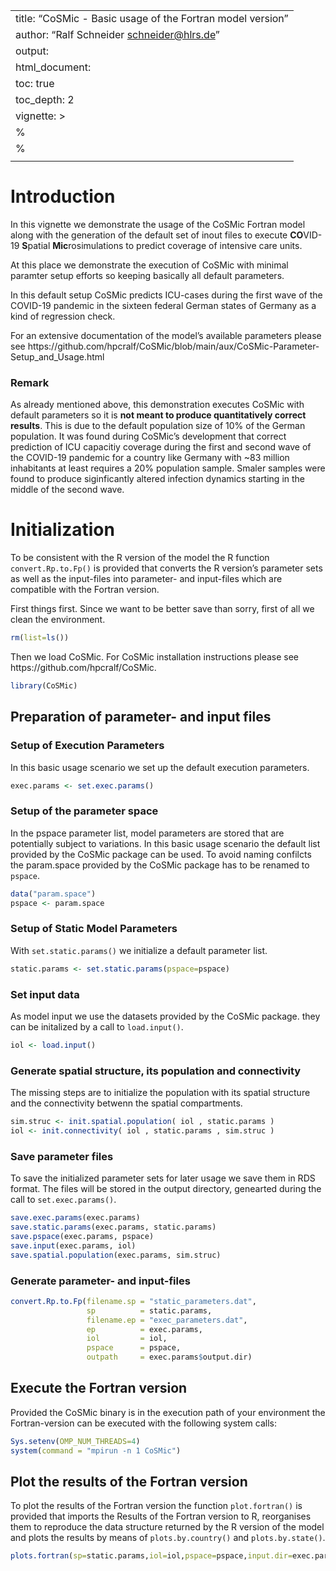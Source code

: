 <!--
%%%%%%%%%%%%%%%%%%%%%%%%%%%%%%%%%%%%%%%%%%%%%%%%%%%%%%%%%%%%%%%%%%%%%%%%%%%%%%%%
%%%%%%%%%%%%%%%%%%%%%%%%%%%%%%%%%%%%%%%%%%%%%%%%%%%%%%%%%%%%%%%%%%%%%%%%%%%%%%%%
%%      ___      __         _      
%%     / __\___ / _\  /\/\ (_) ___ 
%%    / /  / _ \\ \  /    \| |/ __|
%%   / /__| (_) |\ \/ /\/\ \ | (__ 
%%   \____/\___/\__/\/    \/_|\___|
%%
%%  COVID-19 Spatial Microsimulation  %%%%%%%%%%%%%%%%%%%%%%%%%%%%%%%%%%%%%%%%%%
%%%%%%%%%%%%%%%%%%%%%%%%%%%%%%%%%%%%%%%%%%%%%%%%%%%%%%%%%%%%%%%%%%%%%%%%%%%%%%%%
%%
%% Authors:      Christian Dudel
%%               Matthias Rosenbaum-Feldbruegge
%%               Sebastian Kluesener
%%               Ralf Schneider
%%
%% Contact:      dudel@demogr.mpg.de
%%               sebastian.kluesener@bib.bund.de
%%
%%==============================================================================
%%
%% Copyright (C) 2021 Federal Institute for Population Research (BIB),
%%                    The Max Planck Institute for Demographic Research (MPIDR),
%%                    High Performance Computing Center Stuttgart (HLRS)
%% 
%% This program is free software: you can redistribute it and/or modify
%% it under the terms of the GNU General Public License as published by
%% the Free Software Foundation, either version 3 of the License, or
%% (at your option) any later version.
%% 
%% This program is distributed in the hope that it will be useful,
%% but WITHOUT ANY WARRANTY; without even the implied warranty of
%% MERCHANTABILITY or FITNESS FOR A PARTICULAR PURPOSE.  See the
%% GNU General Public License for more details.
%% 
%% You should have received a copy of the GNU General Public License
%% along with this program.  If not, see <http://www.gnu.org/licenses/>.
%%==============================================================================
-->
---
title: "CoSMic - Basic usage of the Fortran model version"
author: "Ralf Schneider <schneider@hlrs.de>"
output:
  html_document:
    toc: true
    toc_depth: 2
vignette: >
  %\VignetteIndexEntry{CoSMic - Basic usage of the Fortran model version}
  %\VignetteEngine{knitr::rmarkdown}
  \usepackage[utf8]{inputenc}
---

# Introduction
In this vignette we demonstrate the usage of the CoSMic Fortran model along with the generation
of the default set of inout files to execute **CO**VID-19 **S**patial **Mic**rosimulations to
predict coverage of intensive care units.

At this place we demonstrate the execution of CoSMic with minimal paramter setup efforts
so keeping basically all default parameters.

In this default setup CoSMic predicts ICU-cases during the first wave of the COVID-19 pandemic
in the sixteen federal German states of Germany as a kind of regression check.

For an extensive documentation of the model's available parameters please see
https://github.com/hpcralf/CoSMic/blob/main/aux/CoSMic-Parameter-Setup_and_Usage.html

### Remark
As already mentioned above, this demonstration executes CoSMic with default parameters so it is **not
meant to produce quantitatively correct results**. This is due to the default population size of 10%
of the German population. It was  found during CoSMic's development that correct prediction of ICU
capacitiy coverage during the first and second wave of the  COVID-19 pandemic for a country like
Germany with ~83 million inhabitants at least requires a 20% population sample. Smaler samples were
found  to produce siginficantly altered infection dynamics starting in the middle of the second wave. 

# Initialization

To be consistent with the R version of the model the R function `convert.Rp.to.Fp()` is provided that
converts the R version's parameter sets as well as the input-files into parameter- and input-files which
are compatible with the Fortran version.

First things first. Since we want to be better save than sorry, first of all  we clean the environment.
```r
rm(list=ls())
```

Then we load CoSMic. For CoSMic installation instructions please see https://github.com/hpcralf/CoSMic.
```r
library(CoSMic)
```

## Preparation of parameter- and input files

### Setup of Execution Parameters

In this basic usage scenario we set up the default execution parameters.
```r
exec.params <- set.exec.params()
```

### Setup of the parameter space

In the pspace parameter list, model parameters are stored that are potentially subject to variations.
In this basic usage scenario the default list provided by the CoSMic package can be used. To avoid
naming confilcts the param.space provided by the CoSMic package has to be renamed to `pspace`.

```r
data("param.space")
pspace <- param.space
```

### Setup of Static Model Parameters

With `set.static.params()` we initialize a default parameter list.
```r
static.params <- set.static.params(pspace=pspace)
```

### Set input data
As model input we use the datasets provided by the CoSMic package. they can be initalized by a
call to `load.input()`.
```r
iol <- load.input()
```

### Generate spatial structure, its population and connectivity
The missing steps are to initialize the population with its spatial structure and the connectivity
betwenn the spatial compartments.
```r
sim.struc <- init.spatial.population( iol , static.params )
iol <- init.connectivity( iol , static.params , sim.struc )
```

### Save parameter files
To save the initialized parameter sets for later usage we save them in RDS format. The files will
be stored in the output directory, genearted during the call to `set.exec.params()`.
```r
save.exec.params(exec.params)
save.static.params(exec.params, static.params)
save.pspace(exec.params, pspace)
save.input(exec.params, iol)
save.spatial.population(exec.params, sim.struc)
```

### Generate parameter- and input-files

```r
convert.Rp.to.Fp(filename.sp = "static_parameters.dat",
                 sp          = static.params,
                 filename.ep = "exec_parameters.dat",
                 ep          = exec.params,
                 iol         = iol,
                 pspace      = pspace,
                 outpath     = exec.params$output.dir)
```

## Execute the Fortran version

Provided the CoSMic binary is in the execution path of your environment the
Fortran-version can be executed with the following system calls:
```r
Sys.setenv(OMP_NUM_THREADS=4)
system(command = "mpirun -n 1 CoSMic")
```

## Plot the results of the Fortran version

To plot the results of the Fortran version the function `plot.fortran()` is provided that imports
the Results of the Fortran version to R, reorganises them to reproduce the data structure returned
by the R version of the model and plots the results by means of `plots.by.country()` and
`plots.by.state()`.
```r
plots.fortran(sp=static.params,iol=iol,pspace=pspace,input.dir=exec.params$output.dir)
```
